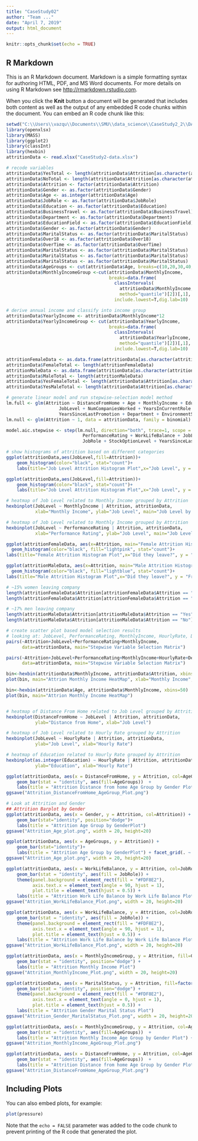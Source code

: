 ```yaml
---
title: "CaseStudy02"
author: "Team ..."
date: "April 7, 2019"
output: html_document
---
```


```r
knitr::opts_chunk$set(echo = TRUE)
```

## R Markdown

This is an R Markdown document. Markdown is a simple formatting syntax for authoring HTML, PDF, and MS Word documents. For more details on using R Markdown see <http://rmarkdown.rstudio.com>.

When you click the **Knit** button a document will be generated that includes both content as well as the output of any embedded R code chunks within the document. You can embed an R code chunk like this:

```r
setwd("C:\\Users\\vazqu\\Documents\\SMU\\data_science\\CaseStudy2_2\\DATA_SCIENCE_CS02")
library(openxlsx)
library(MASS)
library(ggplot2)
library(classInt)
library(hexbin)
attritionData <- read.xlsx("CaseStudy2-data.xlsx")

# recode variables
attritionData$YesTotal <- length(attritionData$Attrition[as.character(attritionData$Attrition) == "Yes"]) # 237
attritionData$NoTotal <- length(attritionData$Attrition[as.character(attritionData$Attrition) == "No"]) # 1233
attritionData$Attrition <- factor(attritionData$Attrition)
attritionData$Gender <- as.factor(attritionData$Gender)
attritionData$Age <- as.integer(attritionData$Age)
attritionData$JobRole <- as.factor(attritionData$JobRole)
attritionData$Education <- as.factor(attritionData$Education)
attritionData$BusinessTravel <- as.factor(attritionData$BusinessTravel)
attritionData$Department <- as.factor(attritionData$Department)
attritionData$EducationField <- as.factor(attritionData$EducationField)
attritionData$Gender <- as.factor(attritionData$Gender)
attritionData$MaritalStatus <- as.factor(attritionData$MaritalStatus)
attritionData$Over18 <- as.factor(attritionData$Over18)
attritionData$OverTime <- as.factor(attritionData$OverTime)
attritionData$MaritalStatus <- as.factor(attritionData$MaritalStatus)
attritionData$MaritalStatus <- as.factor(attritionData$MaritalStatus)
attritionData$MaritalStatus <- as.factor(attritionData$MaritalStatus)
attritionData$AgeGroups <- cut(attritionData$Age, breaks=c(10,20,30,40,50,60))
attritionData$MonthlyIncomeGroup <-cut(attritionData$MonthlyIncome, 
                                       breaks=data.frame(
                                         classIntervals(
                                           attritionData$MonthlyIncome, n=5,
                                           method="quantile")[2])[,1],
                                         include.lowest=T,dig.lab=10)

# derive annual income and classify into income group
attritionData$YearlyIncome <- attritionData$MonthlyIncome*12
attritionData$YearlyIncomeGroup <- cut(attritionData$YearlyIncome, 
                                       breaks=data.frame(
                                         classIntervals(
                                           attritionData$YearlyIncome, n=5,
                                           method="quantile")[2])[,1],
                                         include.lowest=T,dig.lab=10)

attritionFemaleData <- as.data.frame(attritionData[as.character(attritionData$Gender) == "Female",])
attritionData$FemaleTotal <- length(attritionFemaleData)
attritionMaleData <- as.data.frame(attritionData[as.character(attritionData$Gender) == "Male",])
attritionData$MaleTotal <- length(attritionMaleData)
attritionData$YesFemaleTotal <- length(attritionData$Attrition[as.character(attritionData$Attrition) == "Yes" & as.character(attritionData$Gender) == "Female"]) 
attritionData$YesMaleTotal <- length(attritionData$Attrition[as.character(attritionData$Attrition) == "Yes" & as.character(attritionData$Gender) == "Male"])

# generate linear model and run stepwise-selection model method
lm.full <- glm(Attrition ~ DistanceFromHome + Age + MonthlyIncome + Education + HourlyRate + HourlyRate + MonthlyIncome + PerformanceRating + WorkLifeBalance + 
                    JobLevel + NumCompaniesWorked + YearsInCurrentRole + YearsInCurrentRole + YearlyIncomeGroup + DailyRate + JobRole + StockOptionLevel + 
                    YearsSinceLastPromotion + Department + EnvironmentSatisfaction, data = attritionData, family = binomial)
lm.null <- glm(Attrition ~ 1, data = attritionData, family = binomial)

model.aic.stepwise <- step(lm.null, direction="both", trace=1, scope = ~ DistanceFromHome + Age + MonthlyIncome + Education + HourlyRate + HourlyRate + MonthlyIncome +
                             PerformanceRating + WorkLifeBalance + JobLevel + NumCompaniesWorked + YearsInCurrentRole + YearsInCurrentRole + YearlyIncomeGroup + DailyRate +
                             JobRole + StockOptionLevel + YearsSinceLastPromotion + Department + EnvironmentSatisfaction, data = attritionData, family = binomial)

# show histograms of attrition based on different categories
ggplot(attritionData,aes(JobLevel,fill=Attrition))+
    geom_histogram(color="black", stat="count")+
    labs(title="Job Level Attrition Histogram Plot",x="Job Level", y = "Frequency") + facet_grid(. ~ PerformanceRating)

ggplot(attritionData,aes(JobLevel,fill=Attrition))+
    geom_histogram(color="black", stat="count")+
    labs(title="Job Level Attrition Histogram Plot",x="Job Level", y = "Frequency") + 

# heatmap of Job Level related to Monthly Income grouped by Attrition
hexbinplot(JobLevel ~ MonthlyIncome | Attrition, attritionData,
           xlab="Monthly Income", ylab="Job Level", main="Job Level by Monthly Income")

# heatmap of Job Level related to Monthly Income grouped by Attrition
hexbinplot(JobLevel ~ PerformanceRating | Attrition, attritionData,
           xlab="Performance Rating", ylab="Job Level", main="Job Level by Performance Rating")

ggplot(attritionFemaleData, aes(x=Attrition, main="Female Attrition Histogram")) + 
  geom_histogram(color="black", fill="lightpink", stat="count")+
labs(title="Female Attrition Histogram Plot",x="Did they leave?", y = "Frequency")

ggplot(attritionMaleData, aes(x=Attrition, main="Male Attrition Histogram")) + 
  geom_histogram(color="black", fill="lightblue", stat="count")+
labs(title="Male Attrition Histogram Plot",x="Did they leave?", y = "Frequency")

# ~15% women leaving company
length(attritionFemaleData$Attrition[attritionFemaleData$Attrition == "Yes"]) / length(attritionFemaleData$Attrition)
length(attritionFemaleData$Attrition[attritionFemaleData$Attrition == "No"]) / length(attritionFemaleData$Attrition)

# ~17% men leaving company
length(attritionMaleData$Attrition[attritionMaleData$Attrition == "Yes"]) / length(attritionMaleData$Attrition)
length(attritionMaleData$Attrition[attritionMaleData$Attrition == "No"]) / length(attritionMaleData$Attrition)

# create scatter plot based model selection results
# looking at: JobLevel, PerformanceRating, MonthlyIncome, HourlyRate, Department
pairs(~Attrition+JobLevel+PerformanceRating+MonthlyIncome,
      data=attritionData, main="Stepwise Variable Selection Matrix")

pairs(~Attrition+JobLevel+PerformanceRating+MonthlyIncome+HourlyRate+Department,
      data=attritionData, main="Stepwise Variable Selection Matrix")

bin<-hexbin(attritionData$MonthlyIncome, attritionData$Attrition, xbins=50) 
plot(bin, main="Attrion Monthly Income HeatMap", xlab="Monthly Income", ylab="Attrition")

bin<-hexbin(attritionData$Age, attritionData$MonthlyIncome, xbins=50) 
plot(bin, main="Attrion Monthly Income HeatMap")


# heatmap of Distance From Home related to Job Level grouped by Attrition
hexbinplot(DistanceFromHome ~ JobLevel | Attrition, attritionData,
           ylab="Distance from Home", xlab="Job Level")

# heatmap of Job Level related to Hourly Rate grouped by Attrition
hexbinplot(JobLevel ~ HourlyRate | Attrition, attritionData,
           ylab="Job Level", xlab="Hourly Rate")

# heatmap of Education related to Hourly Rate grouped by Attrition
hexbinplot(as.integer(Education) ~ HourlyRate | Attrition, attritionData,
           ylab="Education", xlab="Hourly Rate")

ggplot(attritionData, aes(x = DistanceFromHome, y = Attrition, col=AgeGroups)) +
    geom_bar(stat = "identity", aes(fill=AgeGroups))  +
    labs(title = "Attrition Distance from home Age Group by Gender Plot") + facet_grid(. ~ Gender)
ggsave("Attrition_DistanceFromHome_AgeGroup_Plot.png")

# Look at Attrition and Gender
## Attrition Barplot by Gender
ggplot(attritionData, aes(x = Gender, y = Attrition, col=Attrition)) +
    geom_bar(stat="identity", position="dodge")+
    labs(title = "Attrition Age Group by GenderPlot")
ggsave("Attrition_Age_plot.png", width = 20, height=20)

ggplot(attritionData, aes(x = AgeGroups, y = Attrition)) +
    geom_bar(stat="identity")+
    labs(title = "Attrition Age Group by GenderPlot") + facet_grid(. ~ Gender)
ggsave("Attrition_Age_plot.png", width = 20, height=20)

ggplot(attritionData, aes(x = WorkLifeBalance, y = Attrition, col=JobRole)) +
    geom_bar(stat = "identity", aes(fill = JobRole)) +
    theme(panel.background = element_rect(fill = "#FDF8E2"),
          axis.text.x = element_text(angle = 90, hjust = 1),
          plot.title = element_text(hjust = 0.5)) +
    labs(title = "Attrition Work Life Balance by Work Life Balance Plot") + facet_grid(. ~ Gender)
ggsave("Attrition_WorkLifeBalance_Plot.png", width = 20, height=20)

ggplot(attritionData, aes(x = WorkLifeBalance, y = Attrition, col=JobRole)) +
    geom_bar(stat = "identity", aes(fill = JobRole)) +
    theme(panel.background = element_rect(fill = "#FDF8E2"),
          axis.text.x = element_text(angle = 90, hjust = 1),
          plot.title = element_text(hjust = 0.5)) +
    labs(title = "Attrition Work Life Balance by Work Life Balance Plot") + facet_grid(. ~ Gender)
ggsave("Attrition_WorkLifeBalance_Plot.png", width = 20, height=20)

ggplot(attritionData, aes(x = MonthlyIncomeGroup, y = Attrition, fill=Gender)) +
    geom_bar(stat = "identity", position="dodge") +
    labs(title = "Attrition Monthly Income Plot")
ggsave("Attrition_MonthlyIncome_Plot.png", width = 20, height=20)

ggplot(attritionData, aes(x = MaritalStatus, y = Attrition, fill=factor(JobRole))) +
    geom_bar(stat = "identity", position="dodge") +
    theme(panel.background = element_rect(fill = "#FDF8E2"),
          axis.text.x = element_text(angle = 0, hjust = 1),
          plot.title = element_text(hjust = 0.5)) +
    labs(title = "Attrition Gender Marital Status Plot") 
ggsave("Attrition_Gender_MaritalStatus_Plot.png", width = 20, height=20)

ggplot(attritionData, aes(x = MonthlyIncomeGroup, y = Attrition, col=AgeGroups)) +
    geom_bar(stat = "identity", aes(fill=AgeGroups))  +
    labs(title = "Attrition Monthly Income Age Group by Gender Plot") + facet_grid(. ~ Gender)
ggsave("Attrition_MonthlyIncome_AgeGroup_Plot.png")

ggplot(attritionData, aes(x = DistanceFromHome, y = Attrition, col=AgeGroups)) +
    geom_bar(stat = "identity", aes(fill=AgeGroups))  +
    labs(title = "Attrition Distance from home Age Group by Gender Plot") + facet_grid(. ~ Gender)
ggsave("Attrition_DistanceFromHome_AgeGroup_Plot.png")

```

## Including Plots

You can also embed plots, for example:

```r
plot(pressure)
```

Note that the `echo = FALSE` parameter was added to the code chunk to prevent printing of the R code that generated the plot.
